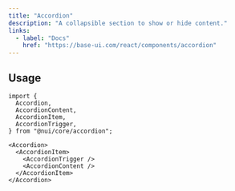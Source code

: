 ```yaml
---
title: "Accordion"
description: "A collapsible section to show or hide content."
links:
  - label: "Docs"
    href: "https://base-ui.com/react/components/accordion"
---
```


<Preview name="accordion-demo" />

## Usage

```tsx title="Imports"
import {
  Accordion,
  AccordionContent,
  AccordionItem,
  AccordionTrigger,
} from "@nui/core/accordion";
```

```tsx title="Anatomy"
<Accordion>
  <AccordionItem>
    <AccordionTrigger />
    <AccordionContent />
  </AccordionItem>
</Accordion>
```
